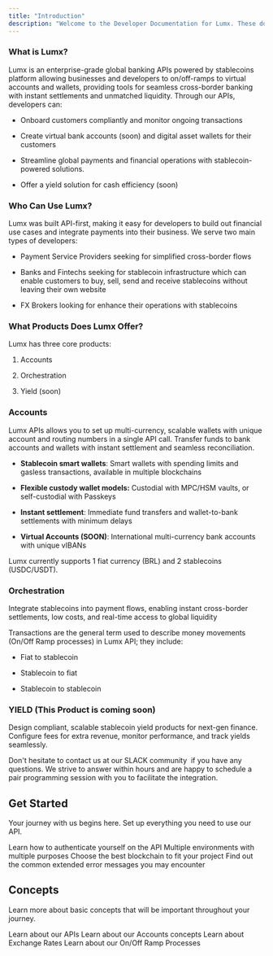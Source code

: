 ```yaml
---
title: "Introduction"
description: "Welcome to the Developer Documentation for Lumx. These docs are intended for developers looking to integrate Lumx API into their business or platform."
---
```


### **What is Lumx?**

Lumx is an enterprise-grade global banking APIs powered by stablecoins platform allowing businesses and developers to on/off-ramps to virtual accounts and wallets, providing tools for seamless cross-border banking with instant settlements and unmatched liquidity. Through our APIs, developers can:

* Onboard customers compliantly and monitor ongoing transactions

* Create virtual bank accounts (soon) and digital asset wallets for their customers

* Streamline global payments and financial operations with stablecoin-powered solutions.

* Offer a yield solution for cash efficiency (soon)

### **Who Can Use Lumx?**

Lumx was built API-first, making it easy for developers to build out financial use cases and integrate payments into their business. We serve two main types of developers:

* Payment Service Providers seeking for simplified cross-border flows

* Banks and Fintechs seeking for stablecoin infrastructure which can enable customers to buy, sell, send and receive stablecoins without leaving their own website

* FX Brokers looking for enhance their operations with stablecoins

### **What Products Does Lumx Offer?**

Lumx has three core products:

1. Accounts 

2. Orchestration

3. Yield (soon)

### **Accounts**

Lumx APIs allows you to set up multi-currency, scalable wallets with unique account and routing numbers in a single API call. Transfer funds to bank accounts and wallets with instant settlement and seamless reconciliation.

* **Stablecoin smart wallets**: Smart wallets with spending limits and gasless transactions, available in multiple blockchains

* **Flexible custody wallet models:** Custodial with MPC/HSM vaults, or self-custodial with Passkeys

* **Instant settlement**: Immediate fund transfers and wallet-to-bank settlements with minimum delays  

* **Virtual Accounts (SOON)**: International multi-currency bank accounts with unique vIBANs 

Lumx currently supports 1 fiat currency (BRL) and 2 stablecoins (USDC/USDT). 

### **Orchestration**

Integrate stablecoins into payment flows, enabling instant cross-border settlements, low costs, and real-time access to global liquidity

Transactions are the general term used to describe money movements (On/Off Ramp processes) in Lumx API; they include:

* Fiat to stablecoin

* Stablecoin to fiat

* Stablecoin to stablecoin

### **YIELD (This Product is coming soon)**

Design compliant, scalable stablecoin yield products for next-gen finance. Configure fees for extra revenue, monitor performance, and track yields seamlessly. 

Don't hesitate to contact us at our SLACK community  if you have any questions. We strive to answer within hours and are happy to schedule a pair programming session with you to facilitate the integration.

## Get Started

Your journey with us begins here. Set up everything you need to use our API.

<CardGroup cols={2}>
  <Card title="Authentication" href="/get-started/authentication">
    Learn how to authenticate yourself on the API
  </Card>

  <Card title="Environments" href="/get-started/environments">
    Multiple environments with multiple purposes
  </Card>

  <Card title="Blockchains" href="/get-started/blockchains">
    Choose the best blockchain to fit your project
  </Card>

  <Card title="Troubleshooting" href="/get-started/troubleshooting">
    Find out the common extended error messages you may encounter
  </Card>
</CardGroup>

## Concepts

Learn more about basic concepts that will be important throughout your journey.

<CardGroup cols={2}>
  <Card title="APIs" href="/concepts/APIs">
    Learn about our APIs
  </Card>

  <Card title="Accounts" href="/concepts/accounts">
    Learn about our Accounts concepts
  </Card>

  <Card title="Exchange Rates" href="/concepts/exchangerates">
    Learn about Exchange Rates
  </Card>

  <Card title="On/Off Ramp" href="/concepts/onofframp">
    Learn about our On/Off Ramp Processes
  </Card>
</CardGroup>